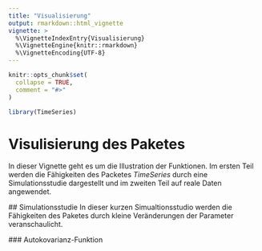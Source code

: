 ```yaml
---
title: "Visualisierung"
output: rmarkdown::html_vignette
vignette: >
  %\VignetteIndexEntry{Visualisierung}
  %\VignetteEngine{knitr::rmarkdown}
  %\VignetteEncoding{UTF-8}
---
```


```r
knitr::opts_chunk$set(
  collapse = TRUE,
  comment = "#>"
)
```

```r
library(TimeSeries)
```
# Visulisierung des Paketes
 
In dieser Vignette geht es um die Illustration der Funktionen. Im ersten Teil werden die Fähigkeiten des Packetes *TimeSeries* durch eine Simulationsstudie dargestellt und im zweiten Teil auf reale Daten angewendet.  
 
 ## Simulationsstudie
 In dieser kurzen Simualtionsstudio werden die Fähigkeiten des Paketes durch kleine Veränderungen der Parameter veranschaulicht. 
 
 ### Autokovarianz-Funktion
 
